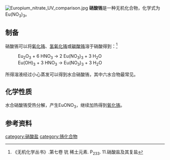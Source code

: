 {{chembox
| Reference = 
| Name = 硝酸铕
| ImageFile = Europium nitrate.jpg
| ImageSize = 
| IUPACName = 
| OtherNames = 
| Section1 = {{Chembox Identifiers
| CASNo = 10138-01-9
| CASNo_Comment = 无水
| CASNo_Ref = {{cascite|correct|CAS}}
| CASNo1 = 10031-53-5
| CASNo1_Comment =  六水
| CASNo1_Ref = {{cascite|correct|CAS}}
|  InChI  =  
|  PubChem  =  54604362
|  PubChem_Comment  = 无水
|  PubChem2  =  202256
|  PubChem2_Comment  = 六水
|  ChemSpiderID  =  23353
|  ChemSpiderID_Comment = (无水)
|  ChemSpiderID2  =  175150
|  ChemSpiderID2_Comment = (六水)
|  InChIKey  =  JVYYYCWKSSSCEI-UHFFFAOYSA-N
|  SMILES  =  [N+](=O)([O-])[O-].[N+](=O)([O-])[O-].[N+](=O)([O-])[O-].O.O.O.O.O.O.[Eu+3]
}}
| Section2 = {{Chembox Properties
| Formula = Eu(NO<sub>3</sub>)<sub>3</sub>
| MolarMass = 337.985（无水）<br />410.049（四水）<br />446.081（六水）
| Appearance = 
| Density = 
| MeltingPt = 
| BoilingPt = 
| Solubility = 
 }}
| Section3 = {{Chembox Hazards
| EUClass = 
| RPhases = 
| SPhases = 
| Autoignition = }}
| Section8 = {{Chembox Related
|   Function = 
|   OtherFunctn = 
|   OtherAnions = [[磷酸铕|磷酸铕]]<br />[[砷酸铕|砷酸铕]]
|   OtherCations = [[硝酸钐|硝酸钐]]<br />[[硝酸钆|硝酸钆]]
|   OtherCpds = [[硫酸铕|硫酸铕]]<BR>[[氧化铕|氧化铕]]
  }}
}}

[[File:Europium_nitrate_UV_comparison.jpg|thumb]]
'''硝酸铕'''是一种无机化合物，化学式为Eu(NO<sub>3</sub>)<sub>3</sub>。

==制备==
硝酸铕可以将[[氧化铕|氧化铕]]、[[氢氧化铕|氢氧化铕]]或[[碳酸铕|碳酸铕]]溶于硝酸得到：<ref name=wc7>《无机化学丛书》.第七卷 钪 稀土元素. P<sub>233</sub>. 11.硝酸盐及其复盐</ref>
: Eu<sub>2</sub>O<sub>3</sub> + 6 HNO<sub>3</sub> → 2 Eu(NO<sub>3</sub>)<sub>3</sub> + 3 H<sub>2</sub>O
: Eu(OH)<sub>3</sub> + 3 HNO<sub>3</sub> → Eu(NO<sub>3</sub>)<sub>3</sub> + 3 H<sub>2</sub>O
所得溶液经过小心蒸发可以得到水合硝酸铕，其中六水合物最常见。
==化学性质==
水合硝酸铕受热分解，产生EuONO<sub>3</sub>，继续加热得到[[氧化铕|氧化铕]]。
==参考资料==
{{reflist}}

{{铕化合物}}
{{硝酸盐}}
[[category:硝酸盐|category:硝酸盐]]
[[category:铕化合物|category:铕化合物]]
